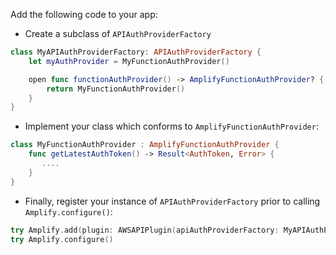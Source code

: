 
Add the following code to your app:

* Create a subclass of `APIAuthProviderFactory`
```swift
class MyAPIAuthProviderFactory: APIAuthProviderFactory {
    let myAuthProvider = MyFunctionAuthProvider()

    open func functionAuthProvider() -> AmplifyFunctionAuthProvider? {
        return MyFunctionAuthProvider()
    }
}
```

* Implement your class which conforms to `AmplifyFunctionAuthProvider`:
```swift
class MyFunctionAuthProvider : AmplifyFunctionAuthProvider {
    func getLatestAuthToken() -> Result<AuthToken, Error> {
       ....
    }
}
```
* Finally, register your instance of `APIAuthProviderFactory` prior to calling `Amplify.configure()`:
```swift
try Amplify.add(plugin: AWSAPIPlugin(apiAuthProviderFactory: MyAPIAuthProviderFactory()))
try Amplify.configure()
```